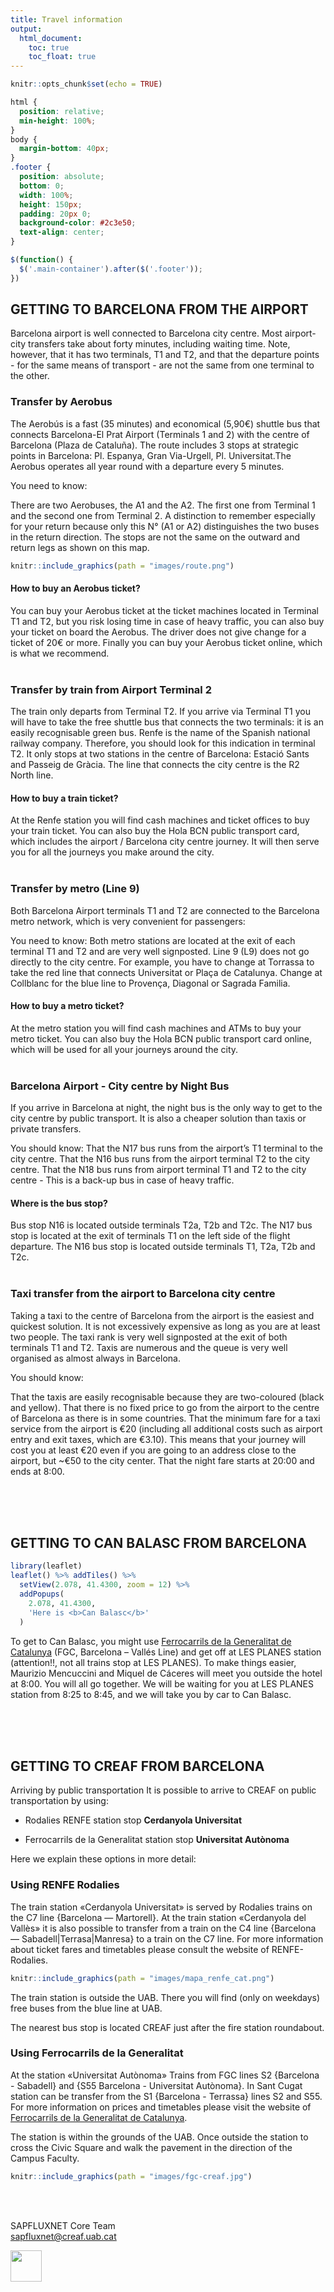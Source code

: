 ```yaml
---
title: Travel information
output: 
  html_document:
    toc: true
    toc_float: true
---
```

<style>
  .title{
    display: none;
  }
</style>

```r
knitr::opts_chunk$set(echo = TRUE)
```

```css
html {
  position: relative;
  min-height: 100%;
}
body {
  margin-bottom: 40px;
}
.footer {
  position: absolute;
  bottom: 0;
  width: 100%;
  height: 150px;
  padding: 20px 0;
  background-color: #2c3e50;
  text-align: center;
}
```

```js
$(function() {
  $('.main-container').after($('.footer'));
})
```
<style>
.title{
    display: none;
}
.tocify-extend-page { 
  height: 100px !important;
}
</style>

<h2>GETTING TO BARCELONA FROM THE AIRPORT</h2>
Barcelona airport is well connected to Barcelona city centre. Most airport-city transfers take about forty minutes, including waiting time. Note, however, that it has two terminals, T1 and T2, and that the departure points - for the same means of transport - are not the same from one terminal to the other.

<h3>Transfer by Aerobus</h3>

The Aerobús is a fast (35 minutes) and economical (5,90€) shuttle bus that connects Barcelona-El Prat Airport (Terminals 1 and 2) with the centre of Barcelona (Plaza de Cataluña). The route includes 3 stops at strategic points in Barcelona: Pl. Espanya, Gran Via-Urgell, Pl. Universitat.The Aerobus operates all year round with a departure every 5 minutes.

You need to know:

There are two Aerobuses, the A1 and the A2. The first one from Terminal 1 and the second one from Terminal 2. A distinction to remember especially for your return because only this N° (A1 or A2) distinguishes the two buses in the return direction.
The stops are not the same on the outward and return legs as shown on this map.

```r
knitr::include_graphics(path = "images/route.png")
```

<h4>How to buy an Aerobus ticket?</h4>
You can buy your Aerobus ticket at the ticket machines located in Terminal T1 and T2, but you risk losing time in case of heavy traffic, you can also buy your ticket on board the Aerobus. The driver does not give change for a ticket of 20€ or more. Finally you can buy your Aerobus ticket online, which is what we recommend.
<br>
<br>

<h3>Transfer by train from Airport Terminal 2</h3>

The train only departs from Terminal T2. If you arrive via Terminal T1 you will have to take the free shuttle bus that connects the two terminals: it is an easily recognisable green bus. Renfe is the name of the Spanish national railway company. Therefore, you should look for this indication in terminal T2. It only stops at two stations in the centre of Barcelona: Estació Sants and Passeig de Gràcia. The line that connects the city centre is the R2 North line.

<h4>How to buy a train ticket?</h4>
At the Renfe station you will find cash machines and ticket offices to buy your train ticket. You can also buy the Hola BCN public transport card, which includes the airport / Barcelona city centre journey. It will then serve you for all the journeys you make around the city.
<br>
<br>

<h3>Transfer by metro (Line 9)</h3>
Both Barcelona Airport terminals T1 and T2 are connected to the Barcelona metro network, which is very convenient for passengers:

You need to know:
Both metro stations are located at the exit of each terminal T1 and T2 and are very well signposted.
Line 9 (L9) does not go directly to the city centre. For example, you have to change at Torrassa to take the red line that connects Universitat or Plaça de Catalunya. Change at Collblanc for the blue line to Provença, Diagonal or Sagrada Familia.

<h4>How to buy a metro ticket?</h4>
At the metro station you will find cash machines and ATMs to buy your metro ticket.
You can also buy the Hola BCN public transport card online, which will be used for all your journeys around the city.
<br>
<br>

<h3>Barcelona Airport - City centre by Night Bus</h3>
If you arrive in Barcelona at night, the night bus is the only way to get to the city centre by public transport. It is also a cheaper solution than taxis or private transfers.

You should know:
That the N17 bus runs from the airport's T1 terminal to the city centre.
That the N16 bus runs from the airport terminal T2 to the city centre.
That the N18 bus runs from airport terminal T1 and T2 to the city centre - This is a back-up bus in case of heavy traffic.

<h4>Where is the bus stop?</h4>
Bus stop N16 is located outside terminals T2a, T2b and T2c.
The N17 bus stop is located at the exit of terminals T1 on the left side of the flight departure.
The N16 bus stop is located outside terminals T1, T2a, T2b and T2c.
<br>
<br>


<h3>Taxi transfer from the airport to Barcelona city centre</h3>

Taking a taxi to the centre of Barcelona from the airport is the easiest and quickest solution. It is not excessively expensive as long as you are at least two people. The taxi rank is very well signposted at the exit of both terminals T1 and T2. Taxis are numerous and the queue is very well organised as almost always in Barcelona.

You should know:

That the taxis are easily recognisable because they are two-coloured (black and yellow).
That there is no fixed price to go from the airport to the centre of Barcelona as there is in some countries.
That the minimum fare for a taxi service from the airport is €20 (including all additional costs such as airport entry and exit taxes, which are €3.10). This means that your journey will cost you at least €20 even if you are going to an address close to the airport, but ~€50 to the city center.
That the night fare starts at 20:00 and ends at 8:00.

<br>
<br>
<br>


<h2>GETTING TO CAN BALASC FROM BARCELONA</h2>


```r
library(leaflet)
leaflet() %>% addTiles() %>%
  setView(2.078, 41.4300, zoom = 12) %>%
  addPopups(
    2.078, 41.4300,
    'Here is <b>Can Balasc</b>'
  )
```

To get to Can Balasc, you might use [Ferrocarrils de la Generalitat de Catalunya](https://www.fgc.cat/en/fgc-network/l-barcelona-valles/) (FGC, Barcelona – Vallés Line) and get off at LES PLANES station (attention!!, not all trains stop at LES PLANES). To make things easier, Maurizio Mencuccini and Miquel de Cáceres will meet you outside the hotel at 8:00. You will all go together. We will be waiting for you at LES PLANES station from 8:25 to 8:45, and we will take you by car to Can Balasc.


<br>
<br>
<br>

<h2>GETTING TO CREAF FROM BARCELONA</h2>

Arriving by public transportation
It is possible to arrive to CREAF on public transportation by using:

- Rodalies RENFE
station stop **Cerdanyola Universitat**
 
- Ferrocarrils de la Generalitat
station stop **Universitat Autònoma**


Here we explain these options in more detail:

<h3>Using RENFE Rodalies</h3>
The train station «Cerdanyola Universitat» is served by Rodalies trains on the C7 line {Barcelona — Martorell}.
At the train station «Cerdanyola del Vallès» it is also possible to transfer from a train on the C4 line {Barcelona — Sabadell|Terrasa|Manresa} to a train on the C7 line.
For more information about ticket fares and timetables please consult the website of RENFE-Rodalies.

```r
knitr::include_graphics(path = "images/mapa_renfe_cat.png")
```

The train station is outside the UAB. There you will find (only on weekdays) free buses from the blue line at UAB. 
 
The nearest bus stop is located CREAF just after the fire station roundabout.


 
<h3>Using Ferrocarrils de la Generalitat</h3>
At the station «Universitat Autònoma» Trains from FGC lines S2 {Barcelona - Sabadell} and {S55 Barcelona - Universitat Autònoma}.
In Sant Cugat station can be transfer from the S1 {Barcelona - Terrassa} lines S2 and S55.
For more information on prices and timetables please visit the website of [Ferrocarrils de la Generalitat de Catalunya](https://www.fgc.cat/en/fgc-network/l-barcelona-valles/).
 
The station is within the grounds of the UAB. Once outside the station to cross the Civic Square and walk the pavement in the direction of the Campus Faculty.

```r
knitr::include_graphics(path = "images/fgc-creaf.jpg")
```

<br>
<br>


::: {.footer .text-muted .bg-info}
 <p>SAPFLUXNET Core Team<br>
 <a href="mailto:sapfluxnet@creaf.uab.cat">sapfluxnet@creaf.uab.cat</a></p>
 <img src="images/CREAF SO - logo pluma_blanca ENG_ministerio.png" alt="" height = "50">
:::